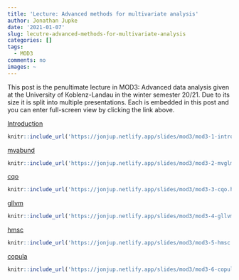 ```yaml
---
title: 'Lecture: Advanced methods for multivariate analysis'
author: Jonathan Jupke
date: '2021-01-07'
slug: lecutre-advanced-methods-for-multivariate-analysis
categories: []
tags:
  - MOD3
comments: no
images: ~
---
```

This post is the penultimate lecture in MOD3: Advanced data analysis given at the University of Koblenz-Landau in the winter semester 20/21. 
Due to its size it is split into multiple presentations. 
Each is embedded in this post and you can enter full-screen view by clicking the link above.  

[Introduction](https://jonjup.netlify.app/slides/mod3/mod3-1-intro.html)  
```r
knitr::include_url('https://jonjup.netlify.app/slides/mod3/mod3-1-intro.html')
```
   
[mvabund](https://jonjup.netlify.app/slides/mod3/mod3-2-mvglm.html#1)  
```r
knitr::include_url('https://jonjup.netlify.app/slides/mod3/mod3-2-mvglm.html#1')
```

  
[cqo](https://jonjup.netlify.app/slides/mod3/mod3-3-cqo.html#1)  
```r
knitr::include_url('https://jonjup.netlify.app/slides/mod3/mod3-3-cqo.html#1')
```
  

[gllvm](https://jonjup.netlify.app/slides/mod3/mod3-4-gllvm.html#1)  
```r
knitr::include_url('https://jonjup.netlify.app/slides/mod3/mod3-4-gllvm.html#1')
```
  

[hmsc](https://jonjup.netlify.app/slides/mod3/mod3-5-hmsc.html#1)   
```r
knitr::include_url('https://jonjup.netlify.app/slides/mod3/mod3-5-hmsc.html#1')
```

  
[copula](https://jonjup.netlify.app/slides/mod3/mod3-6-copula.html#1)   
```r
knitr::include_url('https://jonjup.netlify.app/slides/mod3/mod3-6-copula.html#1')
```